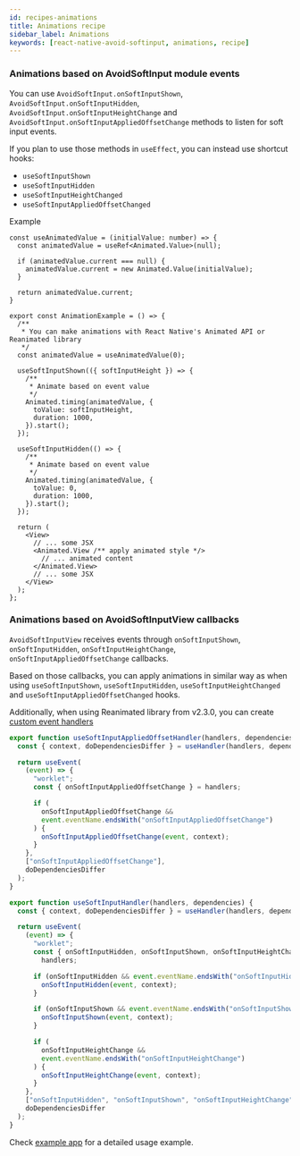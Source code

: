 ```yaml
---
id: recipes-animations
title: Animations recipe
sidebar_label: Animations
keywords: [react-native-avoid-softinput, animations, recipe]
---
```


### Animations based on AvoidSoftInput module events

You can use `AvoidSoftInput.onSoftInputShown`, `AvoidSoftInput.onSoftInputHidden`, `AvoidSoftInput.onSoftInputHeightChange` and `AvoidSoftInput.onSoftInputAppliedOffsetChange` methods to listen for soft input events.

If you plan to use those methods in `useEffect`, you can instead use shortcut hooks:

- `useSoftInputShown`
- `useSoftInputHidden`
- `useSoftInputHeightChanged`
- `useSoftInputAppliedOffsetChanged`

Example

```tsx
const useAnimatedValue = (initialValue: number) => {
  const animatedValue = useRef<Animated.Value>(null);

  if (animatedValue.current === null) {
    animatedValue.current = new Animated.Value(initialValue);
  }

  return animatedValue.current;
}

export const AnimationExample = () => {
  /**
   * You can make animations with React Native's Animated API or Reanimated library
   */
  const animatedValue = useAnimatedValue(0);

  useSoftInputShown(({ softInputHeight }) => {
    /**
     * Animate based on event value
     */
    Animated.timing(animatedValue, {
      toValue: softInputHeight,
      duration: 1000,
    }).start();
  });

  useSoftInputHidden(() => {
    /**
     * Animate based on event value
     */
    Animated.timing(animatedValue, {
      toValue: 0,
      duration: 1000,
    }).start();
  });

  return (
    <View>
      // ... some JSX
      <Animated.View /** apply animated style */>
        // ... animated content
      </Animated.View>
      // ... some JSX
    </View>
  );
};
```

### Animations based on AvoidSoftInputView callbacks

`AvoidSoftInputView` receives events through `onSoftInputShown`, `onSoftInputHidden`, `onSoftInputHeightChange`, `onSoftInputAppliedOffsetChange` callbacks.

Based on those callbacks, you can apply animations in similar way as when using `useSoftInputShown`, `useSoftInputHidden`, `useSoftInputHeightChanged` and `useSoftInputAppliedOffsetChanged` hooks.

Additionally, when using Reanimated library from v2.3.0, you can create [custom event handlers](https://docs.swmansion.com/react-native-reanimated/docs/fundamentals/custom_events)

```js
export function useSoftInputAppliedOffsetHandler(handlers, dependencies) {
  const { context, doDependenciesDiffer } = useHandler(handlers, dependencies);

  return useEvent(
    (event) => {
      "worklet";
      const { onSoftInputAppliedOffsetChange } = handlers;

      if (
        onSoftInputAppliedOffsetChange &&
        event.eventName.endsWith("onSoftInputAppliedOffsetChange")
      ) {
        onSoftInputAppliedOffsetChange(event, context);
      }
    },
    ["onSoftInputAppliedOffsetChange"],
    doDependenciesDiffer
  );
}

export function useSoftInputHandler(handlers, dependencies) {
  const { context, doDependenciesDiffer } = useHandler(handlers, dependencies);

  return useEvent(
    (event) => {
      "worklet";
      const { onSoftInputHidden, onSoftInputShown, onSoftInputHeightChange } =
        handlers;

      if (onSoftInputHidden && event.eventName.endsWith("onSoftInputHidden")) {
        onSoftInputHidden(event, context);
      }

      if (onSoftInputShown && event.eventName.endsWith("onSoftInputShown")) {
        onSoftInputShown(event, context);
      }

      if (
        onSoftInputHeightChange &&
        event.eventName.endsWith("onSoftInputHeightChange")
      ) {
        onSoftInputHeightChange(event, context);
      }
    },
    ["onSoftInputHidden", "onSoftInputShown", "onSoftInputHeightChange"],
    doDependenciesDiffer
  );
}
```

Check [example app](https://github.com/mateusz1913/react-native-avoid-softinput/tree/main/packages/mobile) for a detailed usage example.

